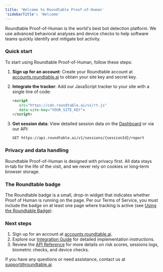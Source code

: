 ```yaml
---
title: 'Welcome to Roundtable Proof-of-Human'
'sidebarTitle': 'Welcome'
---
```


Roundtable Proof-of-Human is the world's best bot detection platform. We use advanced behavioral analyses and device checks to help software teams quickly identify and mitigate bot activity.

### Quick start
To start using Roundtable Proof-of-Human, follow these steps:

1. **Sign up for an account**: Create your Roundtable account at [accounts.roundtable.ai](https://accounts.roundtable.ai) to obtain your site key and secret key.

2. **Integrate the tracker**: Add our JavaScript tracker to your site with a single line of code:
   ```html
   <script
      src="https://cdn.roundtable.ai/v1/rt.js"
      data-site-key="YOUR_SITE_KEY">
   </script>
   ```

3. **Get session data**: View detailed session data on the [Dashboard](https://accounts.roundtable.ai) or via our API:
   ```
   GET https://api.roundtable.ai/v1/sessions/{sessionId}/report
   ```

### Privacy and data handling

Roundtable Proof-of-Human is designed with privacy first. All data stays in‑tab for the life of the visit, and we never rely on cookies or long‑term browser storage.

### The Roundtable badge

The Roundtable badge is a small, drop-in widget that indicates whether Proof of Human is running on the page. Per our Terms of Service, you must include the badge on at least one page where tracking is active (see [Using the Roundtable Badge](/using-the-badge)).
   
### Next steps

1. Sign up for an account at [accounts.roundtable.ai](https://accounts.roundtable.ai).
2. Explore our [Integration Guide](integration) for detailed implementation instructions.
3. Review the [API Reference](api-reference) for more details on risk scores, sessions logs, biometric checks, and device checks.

If you have any questions or need assistance, contact us at support@roundtable.ai.